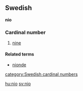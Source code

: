 ==Swedish==
'''nio'''
===Cardinal number===
#[[nine]]
====Related terms====
*[[nionde]]
[[category:Swedish cardinal numbers]]

[[hu:nio]]
[[sv:nio]]